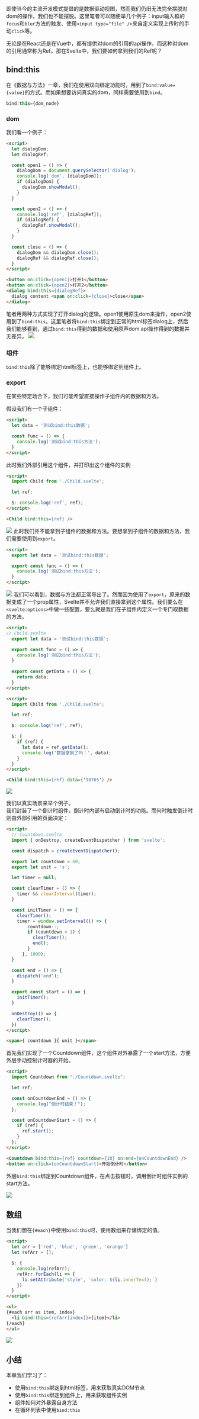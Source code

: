 
即使当今的主流开发模式提倡的是数据驱动视图，然而我们仍旧无法完全摆脱对dom的操作，我们也不能摆脱。这里笔者可以随便举几个例子：input输入框的`focus`和`blur`方法的触发、使用`<input type="file" />`来自定义实现上传时的手动`click`等。

无论是在React还是在Vue中，都有提供对dom的引用的api操作，而这种对dom的引用通常称为Ref。那在Svelte中，我们要如何拿到我们的Ref呢？

## bind:this

在《数据与方法》一章，我们在使用双向绑定功能时，用到了`bind:value={value}`的方式。而如果想要访问真实的dom，同样需要使用到`bind`。

```javascript
bind:this={dom_node}
```

### dom
我们看一个例子：
```html
<script>
  let dialogDom;
  let dialogRef;

  const open1 = () => {
    dialogDom = document.querySelector('dialog');
    console.log('dom', [dialogDom]);
    if (dialogDom) {
      dialogDom.showModal();
    }
  }

  const open2 = () => {
    console.log('ref', [dialogRef]);
    if (dialogRef) {
      dialogRef.showModal();
    }
  }

  const close = () => {
    dialogDom && dialogDom.close();
    dialogRef && dialogRef.close();
  }
</script>

<button on:click={open1}>打开1</button>
<button on:click={open2}>打开2</button>
<dialog bind:this={dialogRef}>
  dialog content <span on:click={close}>close</span>
</dialog>
```
笔者用两种方式实现了打开dialog的逻辑。open1使用原生dom来操作，open2使用到了`bind:this`。这里笔者将`bind:this`绑定到正常的html标签dialog上，然后我们能够看到，通过`bind:this`得到的数据和使用原声dom api操作得到的数据并无差异。
![](/images/svelte/09-1.gif)

### 组件
`bind:this`除了能够绑定html标签上，也能够绑定到组件上。

### export
在某些特定场合下，我们可能希望直接操作子组件内的数据和方法。

假设我们有一个子组件：
```html
<script>
  let data = '测试bind:this数据';

  const func = () => {
    console.log('测试bind:this方法');
  }
</script>
```

此时我们外部引用这个组件，并打印出这个组件的实例
```html
<script>
  import Child from './Child.svelte';

  let ref;

  $: console.log('ref', ref);
</script>

<Child bind:this={ref} />
```

![](/images/svelte/09-2.png)
此时我们并不能拿到子组件的数据和方法。要想拿到子组件的数据和方法，我们需要使用到`export`。
```html
<script>
  export let data = '测试bind:this数据';

  export const func = () => {
    console.log('测试bind:this方法');
  }
</script>
```
![](/images/svelte/09-3.png)
我们可以看到，数据与方法都正常导出了。然而因为使用了`export`，原来的数据变成了一个prop属性，Svelte并不允许我们直接拿到这个属性。我们要么在`<svelte:options>`中做一些配置，要么就是我们在子组件内定义一个专门取数据的方法。
```html
<script>
// Child.svelte
  export let data = '测试bind:this数据';

  export const func = () => {
    console.log('测试bind:this方法');
  }
  
  export const getData = () => {
    return data;
  }
</script>
```

```html
<script>
  import Child from './Child.svelte';

  let ref;

  $: console.log('ref', ref);

  $: {
    if (ref) {
      let data = ref.getData();
      console.log('数据拿到了吗：', data);
    }
  }
</script>

<Child bind:this={ref} data={'98765'} />
```
![](/images/svelte/09-4.png)

我们以真实场景来举个例子。  
我们封装了一个倒计时组件，倒计时内部有启动倒计时的功能。而何时触发倒计时则由外部引用的页面决定：
```html
<script>
  // Countdown.svelte
  import { onDestroy, createEventDispatcher } from 'svelte';

  const dispatch = createEventDispatcher();

  export let countdown = 60;
  export let unit = 's';

  let timer = null;

  const clearTimer = () => {
    timer && clearInterval(timer);
  }

  const initTimer = () => {
    clearTimer();
    timer = window.setInterval(() => {
        countdown--;
        if (countdown < 1) {
          clearTimer();
          end();
        }
      }, 1000);
  }

  const end = () => {
    dispatch('end');
  }

  export const start = () => {
    initTimer();
  }

  onDestroy(() => {
    clearTimer();
  })
</script>

<span>{ countdown }{ unit }</span>
```
首先我们实现了一个Countdown组件，这个组件对外暴露了一个start方法，方便外层手动控制计时器的开始。

```html
<script>
  import Countdown from "./Countdown.svelte";

  let ref;

  const onCountdownEnd = () => {
    console.log("倒计时结束！");
  };

  const onCountdownStart = () => {
    if (ref) {
      ref.start();
    }
  };
</script>

<Countdown bind:this={ref} countdown={10} on:end={onCountdownEnd} />
<button on:click={onCountdownStart}>开始倒计时</button>
```
外层`bind:this`绑定到Countdown组件，在点击按钮时，调用倒计时组件实例的start方法。

![](/images/svelte/09-5.gif)

## 数组

当我们想在`{#each}`中使用`bind:this`时，使用数组来存储绑定的值。

```html
<script>
  let arr = ['red', 'blue', 'green', 'orange']
  let refArr = [];

  $: {
    console.log(refArr);
    refArr.forEach(li => {
      li.setAttribute('style', `color: ${li.innerText};`)
    })
  }
</script>

<ul>
{#each arr as item, index}
  <li bind:this={refArr[index]}>{item}</li>
{/each}
</ul>
```

![](/images/svelte/09-6.png)

## 小结

本章我们学习了：
- 使用`bind:this`绑定到html标签，用来获取真实DOM节点
- 使用`bind:this`绑定到组件上，用来获取组件实例
- 组件如何对外暴露自身方法
- 在循环列表中使用`bind:this`
